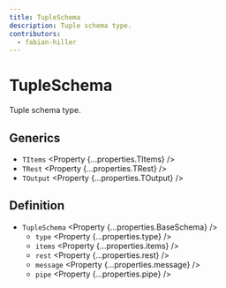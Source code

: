 ```yaml
---
title: TupleSchema
description: Tuple schema type.
contributors:
  - fabian-hiller
---
```



# TupleSchema

Tuple schema type.

## Generics

- `TItems` <Property {...properties.TItems} />
- `TRest` <Property {...properties.TRest} />
- `TOutput` <Property {...properties.TOutput} />

## Definition

- `TupleSchema` <Property {...properties.BaseSchema} />
  - `type` <Property {...properties.type} />
  - `items` <Property {...properties.items} />
  - `rest` <Property {...properties.rest} />
  - `message` <Property {...properties.message} />
  - `pipe` <Property {...properties.pipe} />
